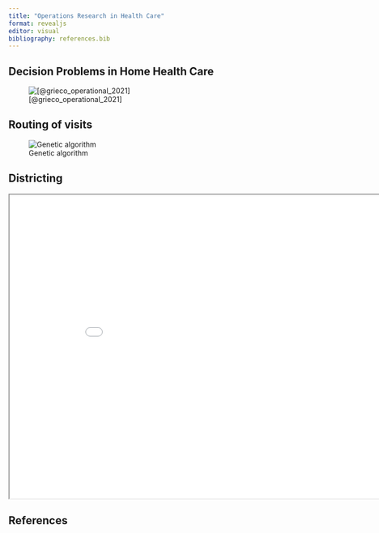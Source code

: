 ```yaml
---
title: "Operations Research in Health Care"
format: revealjs
editor: visual
bibliography: references.bib
---
```


## Decision Problems in Home Health Care

![[@grieco_operational_2021]](or-in-hc_files/imgs/or-in-hc.jpeg)

## Routing of visits

![Genetic algorithm](or-in-hc_files/imgs/genetic.gif)

## Districting

```{=html}
<div>
<iframe src="or-in-hc_files/imgs/map.html" style="width:900px; height:600px;"></iframe>
</div>
```
## References

::: {#refs}
:::
